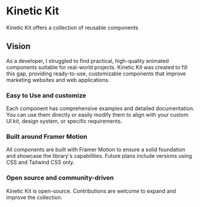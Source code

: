 # Kinetic Kit

Kinetic Kit offers a collection of reusable components

## Vision

As a developer, I struggled to find practical, high-quality animated components suitable for real-world projects. Kinetic Kit was created to fill this gap, providing ready-to-use, customizable components that improve marketing websites and web applications.

### Easy to Use and customize

Each component has comprehensive examples and detailed documentation. You can use them directly or easily modify them to align with your custom UI kit, design system, or specific requirements.

### Built around Framer Motion

All components are built with Framer Motion to ensure a solid foundation and showcase the library's capabilities. Future plans include versions using CSS and Tailwind CSS only.

### Open source and community-driven

Kinetic Kit is open-source. Contributions are welcome to expand and improve the collection.
